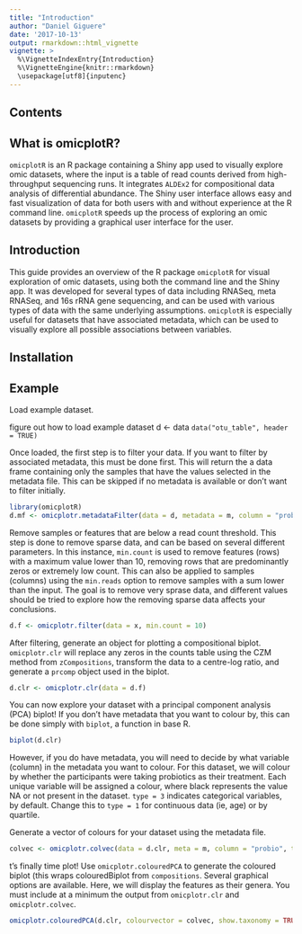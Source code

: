 ```yaml
---
title: "Introduction"
author: "Daniel Giguere"
date: '2017-10-13'
output: rmarkdown::html_vignette
vignette: >
  %\VignetteIndexEntry{Introduction}
  %\VignetteEngine{knitr::rmarkdown}
  \usepackage[utf8]{inputenc}
---
```


## Contents
## What is omicplotR? 

`omicplotR` is an R package containing a Shiny app used to visually explore omic datasets, where the input is a table of read counts derived from high-throughput sequencing runs. It integrates `ALDEx2` for compositional data analysis of differential abundance. The Shiny user interface allows easy and fast visualization of data for both users with and without experience at the R command line. `omicplotR` speeds up the process of exploring an omic datasets by providing a graphical user interface for the user. 

## Introduction

This guide provides an overview of the R package `omicplotR` for visual exploration of omic datasets, using both the command line and the Shiny app. It was developed for several types of data including RNASeq, meta RNASeq, and 16s rRNA gene sequencing, and can be used with various types of data with the same underlying assumptions. `omicplotR` is especially useful for datasets that have associated metadata, which can be used to visually explore all possible associations between variables.

## Installation


## Example

Load example dataset. 

figure out how to load example dataset
d <- data
`data("otu_table", header = TRUE)`

Once loaded, the first step is to filter your data. If you want to filter by associated metadata, this must be done first. This will return the a data frame containing only the samples that have the values selected in the metadata file. This can be skipped if no metadata is available or don't want to filter initially. 

```r
library(omicplotR)
d.mf <- omicplotr.metadataFilter(data = d, metadata = m, column = "probio", values = c("y, n"))
```

Remove samples or features that are below a read count threshold. This step is done to remove sparse data, and can be based on several different parameters. In this instance, `min.count` is used to remove features (rows) with a maximum value lower than 10, removing rows that are predominantly zeros or extremely low count. This can also be applied to samples (columns) using the `min.reads` option to remove samples with a sum lower than the input. The goal is to remove very sprase data, and different values should be tried to explore how the removing sparse data affects your conclusions.

```r
d.f <- omicplotr.filter(data = x, min.count = 10)
```

After filtering, generate an object for plotting a compositional biplot. `omicplotr.clr` will replace any zeros in the counts table using the CZM method from `zCompositions`, transform the data to a centre-log ratio, and generate a `prcomp` object used in the biplot. 

```r
d.clr <- omicplotr.clr(data = d.f)
```

You can now explore your dataset with a principal component analysis (PCA) biplot! If you don't have metadata that you want to colour by, this can be done simply with `biplot`, a function in base R. 

```r
biplot(d.clr)
```

However, if you do have metadata, you will need to decide by what variable (column) in the metadata you want to colour. For this dataset, we will colour by whether the participants were taking probiotics as their treatment. Each unique variable will be assigned a colour, where black represents the value NA or not present in the dataset. `type = 3` indicates categorical variables, by default. Change this to `type = 1` for continuous data (ie, age) or by quartile.

Generate a vector of colours for your dataset using the metadata file. 

```r
colvec <- omicplotr.colvec(data = d.clr, meta = m, column = "probio", type = 3)
```

t's finally time plot! Use `omicplotr.colouredPCA` to generate the coloured biplot (this wraps colouredBiplot from `compositions`. Several graphical options are available. Here, we will display the features as their genera. You must include at a minimum the output from `omicplotr.clr` and `omicplotr.colvec`. 

```r
omicplotr.colouredPCA(d.clr, colourvector = colvec, show.taxonomy = TRUE, tax.level = 6)
```







































